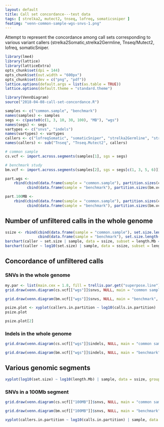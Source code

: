 ```yaml
---
layout: default
title: Call set concordance---test data
tags: [ strelka2, mutect2, tnseq, lofreq, somaticsniper ]
featimg: "venn-common-sample-wgs-snvs-1.png"
---
```


Attempt to represent the concordance among call sets corresponding to various variant callers (strelka2Somatic,strelka2Germline, Tnseq/Mutect2, lofreq, somaticSniper.


```r
library(lme4)
library(lattice)
library(latticeExtra)
opts_chunk$set(dpi = 144)
opts_chunk$set(out.width = "600px")
opts_chunk$set(dev = c("png", "pdf"))
lattice.options(default.args = list(as.table = TRUE))
lattice.options(default.theme = "standard.theme")
```

```r
library(VennDiagram)
source("2018-04-08-call-set-concordance.R")
```

```r
samples <- c("common.sample", "benchmark")
names(samples) <- samples
segs <- c(paste0(c(1, 3, 10, 30, 100), "MB"), "wgs")
names(segs) <- segs
vartypes <- c("snvs", "indels")
names(vartypes) <- vartypes
callers <- c("lofreqSomatic", "somaticSniper", "strelka2Germline", "strelka2Somatic", "Tnseq")
names(callers) <- sub("Tnseq", "Tnseq.Mutect2", callers)
```

```r
# common sample
cs.vcf <- import.across.segments(samples[1], sgs = segs)
```

```r
# benchmark study
bm.vcf <- import.across.segments(samples[2], sgs = segs[c(1, 3, 5, 6)])
```

```r
part.wgs <-
    rbind(cbind(data.frame(sample = "common.sample"), partition.sizes(cs.vcf[["wgs"]]$snvs)),
          cbind(data.frame(sample = "benchmark"), partition.sizes(bm.vcf[["wgs"]]$snvs)))
```

```r
part.100MB <-
    rbind(cbind(data.frame(sample = "common.sample"), partition.sizes(cs.vcf[["100MB"]]$snvs)),
          cbind(data.frame(sample = "benchmark"), partition.sizes(bm.vcf[["100MB"]]$snvs)))
```

## Number of unfiltered calls in the whole genome

```r
ssize <- rbind(cbind(data.frame(sample = "common.sample"), set.size.length(cs.vcf)),
               cbind(data.frame(sample = "benchmark"), set.size.length(bm.vcf)))
barchart(caller ~ set.size | sample, data = ssize, subset = length.Mb == 3235, xlim = c(0, 5e6))
barchart(caller ~ log10(set.size) | sample, data = ssize, subset = length.Mb == 3235, xlim = c(0, 7))
```

## Concordance of unfiltered calls

### SNVs in the whole genome

```r
my.par <- list(main.cex = 1.8, fill = trellis.par.get("superpose.line")$col[seq_along(callers)], col = "gray", cat.cex = 1.4)
grid.draw(venn.diagram(cs.vcf[["wgs"]]$snvs, NULL, main = "common sample", main.cex = my.par$main.cex, fill = my.par$fill, col = my.par$col, cat.cex = my.par$cat.cex))
```

```r
grid.draw(venn.diagram(bm.vcf[["wgs"]]$snvs, NULL, main = "benchmark", main.cex = my.par$main.cex, fill = my.par$fill, col = my.par$col, cat.cex = my.par$cat.cex))
```

```r
psize.plot <- xyplot(callers.in.partition ~ log10(calls.in.partition) | sample, data = part.wgs, pch = "|", col = "red", grid = TRUE, cex = 2)
psize.plot
```

```r
psize.plot[2]
```

### Indels in the whole genome

```r
grid.draw(venn.diagram(cs.vcf[["wgs"]]$indels, NULL, main = "common sample", main.cex = my.par$main.cex, fill = my.par$fill, col = my.par$col, cat.cex = my.par$cat.cex))
```

```r
grid.draw(venn.diagram(bm.vcf[["wgs"]]$indels, NULL, main = "benchmark", main.cex = my.par$main.cex, fill = my.par$fill, col = my.par$col, cat.cex = my.par$cat.cex))
```

## Various genomic segments

```r
xyplot(log10(set.size) ~ log10(length.Mb) | sample, data = ssize, groups = caller, type = "b", lty = 2, auto.key = TRUE, grid = TRUE)
```

### SNVs in a 100Mb segment

```r
grid.draw(venn.diagram(cs.vcf[["100MB"]]$snvs, NULL, main = "common sample", main.cex = my.par$main.cex, fill = my.par$fill, col = my.par$col, cat.cex = my.par$cat.cex))
```

```r
grid.draw(venn.diagram(bm.vcf[["100MB"]]$snvs, NULL, main = "benchmark", main.cex = my.par$main.cex, fill = my.par$fill, col = my.par$col, cat.cex = my.par$cat.cex))
```

```r
xyplot(callers.in.partition ~ log10(calls.in.partition) | sample, data = part.100MB, pch = "|", col = "red", grid = TRUE, cex = 2)
```

